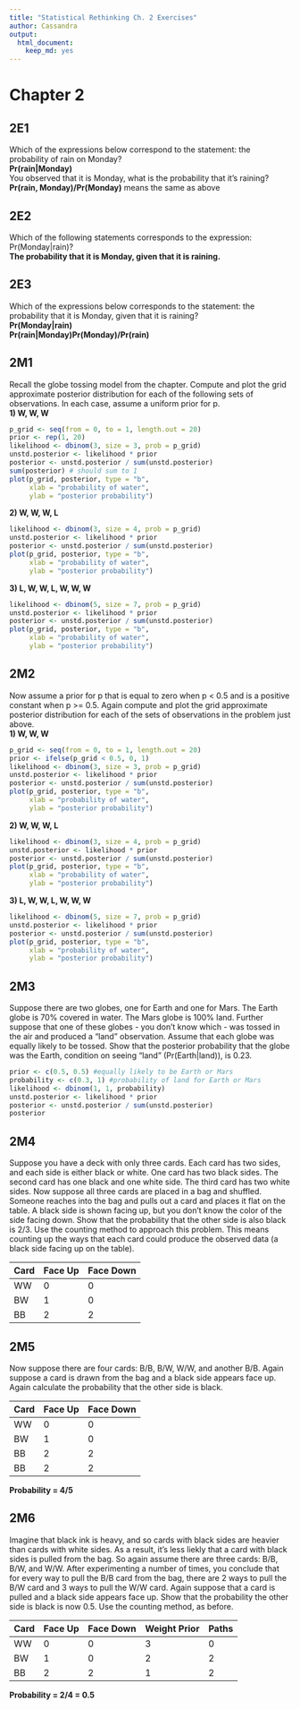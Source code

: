 ```yaml
---
title: "Statistical Rethinking Ch. 2 Exercises"
author: Cassandra
output: 
  html_document: 
    keep_md: yes
---
```


# Chapter 2

## 2E1
Which of the expressions below correspond to the statement: the probability of rain on Monday?  
**Pr(rain|Monday)**  
You observed that it is Monday, what is the probability that it's raining?  
**Pr(rain, Monday)/Pr(Monday)** means the same as above


## 2E2
Which of the following statements corresponds to the expression: Pr(Monday|rain)?  
**The probability that it is Monday, given that it is raining.**

## 2E3
Which of the expressions below corresponds to the statement: the probability that it is Monday, given that it is raining?  
**Pr(Monday|rain)**  
**Pr(rain|Monday)Pr(Monday)/Pr(rain)**

## 2M1
Recall the globe tossing model from the chapter. Compute and plot the grid approximate posterior distribution for each of the following sets of observations. In each case, assume a uniform prior for p.  
**1) W, W, W**
```r
p_grid <- seq(from = 0, to = 1, length.out = 20)
prior <- rep(1, 20)
likelihood <- dbinom(3, size = 3, prob = p_grid)
unstd.posterior <- likelihood * prior
posterior <- unstd.posterior / sum(unstd.posterior)
sum(posterior) # should sum to 1
plot(p_grid, posterior, type = "b",
     xlab = "probability of water", 
     ylab = "posterior probability")
```

**2) W, W, W, L**
```r
likelihood <- dbinom(3, size = 4, prob = p_grid)
unstd.posterior <- likelihood * prior
posterior <- unstd.posterior / sum(unstd.posterior)
plot(p_grid, posterior, type = "b",
     xlab = "probability of water", 
     ylab = "posterior probability")
```

**3) L, W, W, L, W, W, W**
```r
likelihood <- dbinom(5, size = 7, prob = p_grid)
unstd.posterior <- likelihood * prior
posterior <- unstd.posterior / sum(unstd.posterior)
plot(p_grid, posterior, type = "b",
     xlab = "probability of water", 
     ylab = "posterior probability")
```

## 2M2
Now assume a prior for p that is equal to zero when p < 0.5 and is a positive constant when p >= 0.5. Again compute and plot the grid approximate posterior distribution for each of the sets of observations in the problem just above.  
**1) W, W, W**
```r
p_grid <- seq(from = 0, to = 1, length.out = 20)
prior <- ifelse(p_grid < 0.5, 0, 1)
likelihood <- dbinom(3, size = 3, prob = p_grid)
unstd.posterior <- likelihood * prior
posterior <- unstd.posterior / sum(unstd.posterior)
plot(p_grid, posterior, type = "b",
     xlab = "probability of water", 
     ylab = "posterior probability")
```

**2) W, W, W, L**
```r
likelihood <- dbinom(3, size = 4, prob = p_grid)
unstd.posterior <- likelihood * prior
posterior <- unstd.posterior / sum(unstd.posterior)
plot(p_grid, posterior, type = "b",
     xlab = "probability of water", 
     ylab = "posterior probability")
```

**3) L, W, W, L, W, W, W**
```r
likelihood <- dbinom(5, size = 7, prob = p_grid)
unstd.posterior <- likelihood * prior
posterior <- unstd.posterior / sum(unstd.posterior)
plot(p_grid, posterior, type = "b",
     xlab = "probability of water", 
     ylab = "posterior probability")
```

## 2M3
Suppose there are two globes, one for Earth and one for Mars. The Earth globe is 70% covered in water. The Mars globe is 100% land. Further suppose that one of these globes - you don't know which - was tossed in the air and produced a "land" observation. Assume that each globe was equally likely to be tossed. Show that the posterior probability that the globe was the Earth, condition on seeing "land" (Pr(Earth|land)), is 0.23.
```r
prior <- c(0.5, 0.5) #equally likely to be Earth or Mars
probability <- c(0.3, 1) #probability of land for Earth or Mars
likelihood <- dbinom(1, 1, probability)
unstd.posterior <- likelihood * prior
posterior <- unstd.posterior / sum(unstd.posterior)
posterior
```


## 2M4
Suppose you have a deck with only three cards. Each card has two sides, and each side is either black or white. One card has two black sides. The second card has one black and one white side. The third card has two white sides. Now suppose all three cards are placed in a bag and shuffled. Someone reaches into the bag and pulls out a card and places it flat on the table. A black side is shown facing up, but you don't know the color of the side facing down. Show that the probability that the other side is also black is 2/3. Use the counting method to approach this problem. This means counting up the ways that each card could produce the observed data (a black side facing up on the table).  

| Card | Face Up | Face Down | 
|------|---------|-----------|
| WW   | 0       | 0         | 
| BW   | 1       | 0         | 
| BB   | 2       | 2         |


## 2M5
Now suppose there are four cards: B/B, B/W, W/W, and another B/B. Again suppose a card is drawn from the bag and a black side appears face up. Again calculate the probability that the other side is black.

| Card | Face Up | Face Down |
|------|---------|-----------|
| WW   | 0       | 0         |
| BW   | 1       | 0         |
| BB   | 2       | 2         |
| BB   | 2       | 2         |

**Probability = 4/5**

## 2M6
Imagine that black ink is heavy, and so cards with black sides are heavier than cards with white sides. As a result, it's less liekly that a card with black sides is pulled from the bag. So again assume there are three cards: B/B, B/W, and W/W. After experimenting a number of times, you conclude that for every way to pull the B/B card from the bag, there are 2 ways to pull the B/W card and 3 ways to pull the W/W card. Again suppose that a card is pulled and a black side appears face up. Show that the probability the other side is black is now 0.5. Use the counting method, as before.

| Card | Face Up | Face Down | Weight Prior | Paths |
|------|---------|-----------|--------------|-------|
| WW   | 0       | 0         | 3            | 0     |
| BW   | 1       | 0         | 2            | 2     |
| BB   | 2       | 2         | 1            | 2     |

**Probability = 2/4 = 0.5**
